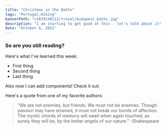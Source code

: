 ```yaml
---
title: "Christmas in the Baths"
tags: "Portugal,Hiking"
bannerPath: "v1639140112/travel/budapest_baths.jpg"
description: "I am starting to get good at this - let's talk about it"
date: "October 6, 2021"
---
```


### So are you still reading?

Here's what I've learned this week:

<ul class="list-disc">
  <li>First thing</li>
  <li>Second thing</li>
  <li>Last thing</li>
</ul>

Also now I can add components! Check it out:

Here's a quote from one of my favorite authors:

> “We are not enemies, but friends. We must not be enemies. Though passion may have strained, it must not break our bonds of affection. The mystic chords of memory will swell when again touched, as surely they will be, by the better angels of our nature.”
> -Shakespeare
